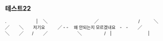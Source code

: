 ## 테스트22

.　　　　　　　|
　╲　　　　　　　　　　　╱
　　　　　　　　　/
　　　╲　　　　　　　╱
　　╲　　 저기요　　　╱ -
-　 왜 안되는지 모르겠내요　-　-
　　╱　　　　　　　　╲
　　╱　　/
　　╱　　　　　　　╲
　　　　　/　|　　
　　　　 　　|
